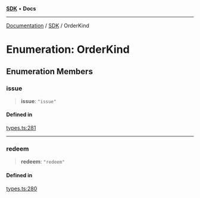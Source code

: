 [**SDK**](../index.mdx) • **Docs**

***

[Documentation](../../index.mdx) / [SDK](../README.mdx) / OrderKind

# Enumeration: OrderKind

## Enumeration Members

### issue

> **issue**: `"issue"`

#### Defined in

[types.ts:281](https://github.com/monerium/js-monorepo/blob/1f07b3662d18c631941e215c70068d205e95c304/packages/sdk/src/types.ts#L281)

***

### redeem

> **redeem**: `"redeem"`

#### Defined in

[types.ts:280](https://github.com/monerium/js-monorepo/blob/1f07b3662d18c631941e215c70068d205e95c304/packages/sdk/src/types.ts#L280)
